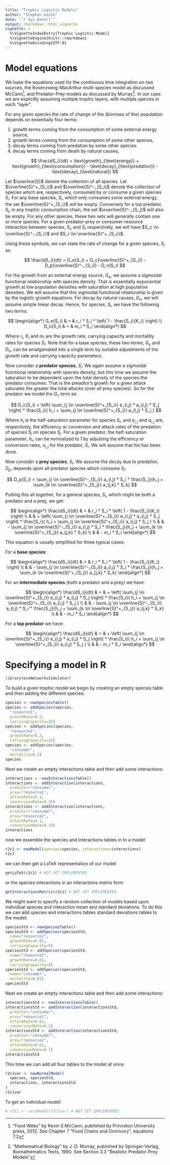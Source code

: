 ```yaml
---
title: "Trophic Logistic Models"
author: "Stephen Gaito"
date: "`r Sys.Date()`"
output: rmarkdown::html_vignette
vignette: >
  %\VignetteIndexEntry{Trophic Logistic Model}
  %\VignetteEngine{knitr::rmarkdown}
  %\VignetteEncoding{UTF-8}
---
```

# Model equations

We base the equations used for the continuous time integration on two sources, the Rosenzweig-MacArthur multi-species model as discussed McCann[^1], and Predator-Prey models as discussed by Murray[^2]. In our case we are explicitly assuming multiple trophic layers, with multiple species in each "layer".

[^1]: "Food Webs" by Kevin S McCann, published by Princeton University press, 2012. See Chapter 7 "Food Chains and Omnivory", equations 7.2

[^2]: "Mathematical Biology" by J. D. Murray, published by Springer-Verlag, Biomathematics Texts, 1990. See Section 3.3 "Realistic Predator-Prey Models"

For any given species the rate of change of the (biomass of the) population depends on essentially four terms:

  1. growth terms coming from the consumption of some external energy source,
  2. growth terms coming from the consumption of some other species,
  3. decay terms coming from predation by some other species.
  4. decay terms coming from death by natural causes,

$$
\frac{dS_i}{dt} = 
  \text{growth}_{\text{energy}} + \text{growth}_{\text{consumption}} 
  - \text{decay}_{\text{predation}} - \text{decay}_{\text{natural}} 
$$

Let $\overline{S}$ denote the collection of all species. Let $\overline{S}^+_{S_i}$ and $\overline{S}^-_{S_i}$ denote the collection of species which are, respectively, consumed by or consume a given species $S_i$. For any base species, $S_i$, which only consumes some external energy, the set $\overline{S}^+_{S_i}$ will be empty. Conversely for a top predator, $S_j$, in any trophic consumption chain, the set $\overline{S}^-_{S_j}$ will also be empty. For any other species, these two sets will generally contain one or more species. For a given predator-prey or consumer-resource interaction between species, $S_c$ and $S_r$ respectively, we will have $S_c \in \overline{S}^-_{S_r}$ and $S_r \in \overline{S}^+_{S_c}$.

Using these symbols, we can state the rate of change for a given species, $S_i$ as:

$$
\frac{dS_i}{dt} =
  G_e(S_i) + G_c(\overline{S}^+_{S_i})
  - D_p(\overline{S}^-_{S_i}) - D_n(S_i)
$$

For the growth from an external energy source, $G_e$, we assume a sigmoidal functional relationship with species density.  That is essentially exponential growth at low population densities with saturation at high population densities. We will assume that this sigmoidal functional relationship is given by the logistic growth equations. For decay by natural causes, $D_n$, we will assume simple linear decay. Hence, for species, $S_i$, we have the following two terms:

$$
\begin{align*}
G_e(S_i) & = & r_i * S_i * \left( 1 - \frac{S_i}{K_i} \right) \\
D_n(S_i) & = & m_i * S_i
\end{align*}
$$

Where $r_i$, $K_i$ and $m_i$ are the growth rate, carrying capacity and mortalitiy rates for species $S_i$. Note that for a base species, these two terms, $G_e$ and $D_n$, can be amalgamated into a single term by suitable adjustments of the growth rate and carrying capacity parameters.

Now consider a **predator species**, $S_i$. We again assume a sigmoidal functional relationship with species density, but this time we assume the saturation to be dependent upon the total density of the species the predator consumes. That is the preadtor's growth for a given attack saturates the greater the total attacks (over all prey species). So for the predator we model the $G_c$ term as:

$$
G_c(S_i) =
  \left( \sum_{j \in \overline{S}^+_{S_i}} e_{i,j} * a_{i,j} * S_j \right)
  * \frac{S_i}{ h_i + \sum_{j \in \overline{S}^+_{S_i}} a_{i,j} * S_j }
$$

Where $h_i$ is the half-saturation parameter for species $S_i$, and $e_{i,j}$ and $a_{i,j}$ are, respectively, the efficiency or conversion and attack rates of the predation of species $S_i$ on species $S_j$. For a given predator, the half-saturation parameter, $h_i$, can be normalized to $1$ by adjusting the efficiency or conversion rates, $e_{i,j}$ for the predator, $S_i$. We will assume that his has been done.

Now consider a **prey species**, $S_i$. We assume the decay due to predation, $D_p$, depends upon all predator species which consume $S_i$:

$$
D_p(S_i) = \sum_{j \in \overline{S}^-_{S_i}} a_{i,j} * S_i
  * \frac{S_j}{h_j + \sum_{k \in \overline{S}^+_{S_j}} a_{j,k} * S_k}
$$

Putting this all together, for a general species, $S_i$, which might be both a predator and a prey, we get:

$$
\begin{align*}
\frac{dS_i}{dt}
  & = & r_i * S_i * \left( 1 - \frac{S_i}{K_i} \right) \\
  &   &  + \left( \sum_{j \in \overline{S}^+_{S_i}} e_{i,j} * a_{i,j} * S_j \right)
          * \frac{S_i}{ h_i + \sum_{j \in \overline{S}^+_{S_i}} a_{i,j} * S_j } \\
  &   &  - \sum_{j \in \overline{S}^-_{S_i}} a_{i,j} * S_i
          * \frac{S_j}{h_j + \sum_{k \in \overline{S}^+_{S_j}} a_{j,k} * S_k} \\
  &   &  - m_i * S_i
\end{align*}
$$

This equation is usually simplified for three typical cases:

For a **base species**:

$$
\begin{align*}
\frac{dS_i}{dt}
  & = & r_i * S_i * \left( 1 - \frac{S_i}{K_i} \right) \\
  &   &  - \sum_{j \in \overline{S}^-_{S_i}} a_{i,j} * S_i
          * \frac{S_j}{h_j + \sum_{k \in \overline{S}^+_{S_j}} a_{j,k} * S_k}
\end{align*}
$$

For an **intermediate species** (both a predator and a prey) we have:

$$
\begin{align*}
\frac{dS_i}{dt}
  & = &  + \left( \sum_{j \in \overline{S}^+_{S_i}} e_{i,j} * a_{i,j} * S_j \right)
          * \frac{S_i}{ h_i + \sum_{j \in \overline{S}^+_{S_i}} a_{i,j} * S_j } \\
  &   &  - \sum_{j \in \overline{S}^-_{S_i}} a_{i,j} * S_i
          * \frac{S_j}{h_j + \sum_{k \in \overline{S}^+_{S_j}} a_{j,k} * S_k} \\
  &   &  - m_i * S_i
\end{align*}
$$

For a **top predator** we have:

$$
\begin{align*}
\frac{dS_i}{dt}
  & = &  + \left( \sum_{j \in \overline{S}^+_{S_i}} e_{i,j} * a_{i,j} * S_j \right)
          * \frac{S_i}{ h_i + \sum_{j \in \overline{S}^+_{S_i}} a_{i,j} * S_j } \\
  &   &  - m_i * S_i
\end{align*}
$$

# Specifying a model in R

```r
library(ecoNetworksSimulator)
```

To build a given trophic model we begin by creating an empty species table and then adding the different species:

```r
species <- newSpeciesTable()
species <- addSpecies(species, 
  "resource1",
  growthRate=0.2,
  carryingCapacity=25)
species <- addSpecies(species, 
  "resource2",
  growthRate=0.2,
  carryingCapacity=25)
species <- addSpecies(species, 
  "consumer",
  mortality=0.2)
species
```

Next we create an empty interactions table and then add some interactions:

```r
interactions <- newInteractionsTable()
interactions <- addInteraction(interactions,
  preditor="consumer",
  prey="resource1",
  attackRate=0.1,
  conversionRate=0.35)
interactions <- addInteraction(interactions,
  preditor="consumer",
  prey="resource2",
  attackRate=0.1,
  conversionRate=0.35)
interactions
```

now we assemble the species and interactions tables in to a model:

```r
r2c1 <- newModel(species=species, interactions=interactions)
r2c1
```

we can then get a LaTeX representation of our model

```r
getLaTeX(r2c1) # NOT YET IMPLEMENTED
```

or the species interactions in an interactions *matrix* form

```r
getInteractionsMatrix(r2c1) # NOT YET IMPLEMENTED
```

We might want to specify a random collection of models based upon individual species and interaction mean and standard deviations. To do this we can add species and interactions tables standard deviations tables to the model:

```r
speciesStd <- newSpeciesTable()
speciesStd <- addSpecies(speciesStd, 
  name="resource1",
  growthRate=0.01,
  carryingCapacity=5)
speciesStd <- addSpecies(speciesStd, 
  name="resource2",
  growthRate=0.01,
  carryingCapacity=5)
speciesStd <- addSpecies(speciesStd, 
  name="consumer",
  mortality=0.01)
speciesStd
```

Next we create an empty interactions table and then add some interactions:

```r
interactionsStd <- newInteractionsTable()
interactionsStd <- addInteraction(interactionsStd,
  preditor="consumer",
  prey="resource1",
  attackRate=0.01,
  conversionRate=0.1)
interactionsStd <- addInteraction(interactionsStd,
  preditor="consumer",
  prey="resource2",
  attackRate=0.01,
  conversionRate=0.1)
interactionsStd
```

This time we can add all four tables to the model at once:

```r
r2c1var <- newNormalModel(
  species, speciesStd,
  interactions, interactionsStd
)
r2c1var
```

To get an individual model:

```r
# r2c1 <- varyModel(r2c1var) # NOT YET IMPLEMENTED
```


